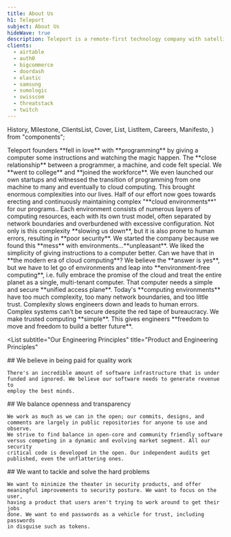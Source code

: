 ```yaml
---
title: About Us
h1: Teleport
subject: About Us
hideWave: true
description: Teleport is a remote-first technology company with satellite offices in Oakland and Seattle. We enable engineers to quickly access any computing resource anywhere on the planet.
clients:
  - airtable
  - auth0
  - bigcommerce
  - doordash
  - elastic
  - samsung
  - sumologic
  - swisscom
  - threatstack
  - twitch
---
```


  History,
  Milestone,
  ClientsList,
  Cover,
  List,
  ListItem,
  Careers,
  Manifesto,
} from "components";

<Cover title={meta.h1} subject={meta.subject} description={meta.description} />

<History>
  <Milestone icon="pc">
    Teleport founders **fell in love** with **programming** by giving a computer
    some instructions and watching the magic happen. The **close relationship**
    between a programmer, a machine, and code felt special.
  </Milestone>
  <Milestone icon="graduate">
    We **went to college** and **joined the workforce**. We even launched our
    own startups and witnessed the transition of programming from one machine to
    many and eventually to cloud computing. This brought enormous complexities
    into our lives. Half of our effort now goes towards erecting and
    continuously maintaining complex "**cloud environments**" for our programs..
  </Milestone>
  <Milestone icon="security">
    Each environment consists of numerous layers of computing resources, each
    with its own trust model, often separated by network boundaries and
    overburdened with excessive configuration. Not only is this complexity
    **slowing us down**, but it is also prone to human errors, resulting in
    **poor security**.
  </Milestone>
  <Milestone icon="laptop">
    We started the company because we found this **mess** with
    environments…**unpleasant**. We liked the simplicity of giving instructions
    to a computer better. Can we have that in **the modern era of cloud
    computing**?
  </Milestone>
  <Milestone icon="jet">
    We believe the **answer is yes**, but we have to let go of environments and
    leap into **environment-free computing**, i.e. fully embrace the promise of
    the cloud and treat the entire planet as a single, multi-tenant computer.
    That computer needs a simple and secure **unified access plane**.
  </Milestone>
</History>

<Manifesto>
  Today's **computing environments** have too much complexity, too many network
  boundaries, and too little trust. Complexity slows engineers down and leads to
  human errors. Complex systems can’t be secure despite the red tape of
  bureaucracy. We make trusted computing **simple**. This gives engineers
  **freedom to move and freedom to build a better future**.
</Manifesto>

<List
  subtitle="Our Engineering Principles"
  title="Product and Engineering Principles"
>
  <ListItem icon="wellPaid">
    ## We believe in being paid for quality work

    There's an incredible amount of software infrastructure that is under
    funded and ignored. We believe our software needs to generate revenue to
    employ the best minds.

  </ListItem>
  <ListItem icon="hearth">
    ## We balance openness and transparency

    We work as much as we can in the open; our commits, designs, and
    comments are largely in public repositories for anyone to use and observe.
    We strive to find balance in open-core and community friendly software
    versus competing in a dynamic and evolving market segment. All our security
    critical code is developed in the open. Our independent audits get
    published, even the unflattering ones.

  </ListItem>
  <ListItem icon="puzzle">
    ## We want to tackle and solve the hard problems

    We want to minimize the theater in security products, and offer
    meaningful improvements to security posture. We want to focus on the user,
    having a product that users aren't trying to work around to get their jobs
    done. We want to end passwords as a vehicle for trust, including passwords
    in disguise such as tokens.

  </ListItem>
</List>

<Careers />

<Centrator wrapperAs="section">
  <ClientsList clients={meta.clients} />
</Centrator>
